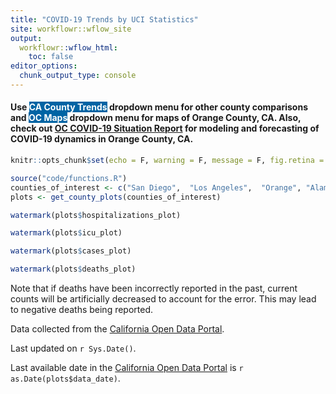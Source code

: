 ```yaml
---
title: "COVID-19 Trends by UCI Statistics"
site: workflowr::wflow_site
output:
  workflowr::wflow_html:
    toc: false
editor_options:
  chunk_output_type: console
---
```

<style type="text/css">
.main-container {
  max-width: 1200px;
  margin-left: auto;
  margin-right: auto;
}
</style>

#### Use <span style="color:#FFF; background-color: #0064A4">CA County Trends</span> dropdown menu for other county comparisons and <span style="color:#FFF; background-color: #0064A4">OC Maps</span> dropdown menu for maps of Orange County, CA. Also, check out [OC COVID-19 Situation Report](https://www.stat.uci.edu/oc_covid_model/index.html) for modeling and forecasting of COVID-19 dynamics in Orange County, CA.

```r
knitr::opts_chunk$set(echo = F, warning = F, message = F, fig.retina = 2)
```

```r
source("code/functions.R")
counties_of_interest <- c("San Diego",  "Los Angeles",  "Orange", "Alameda", "Santa Clara")
plots <- get_county_plots(counties_of_interest)
```

<div class = "row">
<div class = "col-md-6">
```r
watermark(plots$hospitalizations_plot)
```
</div>
<div class = "col-md-6">
```r
watermark(plots$icu_plot)
```
</div>
</div>
<div class = "row">
<div class = "col-md-6">
```r
watermark(plots$cases_plot)
```
</div>
<div class = "col-md-6">
```r
watermark(plots$deaths_plot)
```
</div>
</div>
Note that if deaths have been incorrectly reported in the past, current counts will be artificially decreased to account for the error. This may lead to negative deaths being reported. 

Data collected from the [California Open Data Portal](https://data.ca.gov/group/covid-19).

Last updated on `r Sys.Date()`. 

Last available date in the [California Open Data Portal](https://data.ca.gov/group/covid-19) is `r as.Date(plots$data_date)`.

